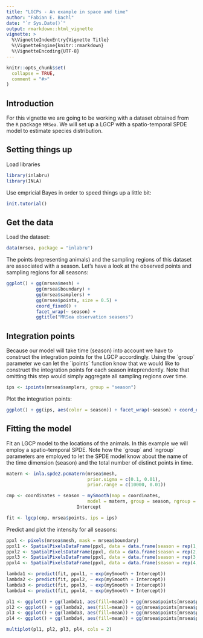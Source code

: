 ```yaml
---
title: "LGCPs - An example in space and time"
author: "Fabian E. Bachl"
date: "`r Sys.Date()`"
output: rmarkdown::html_vignette
vignette: >
  %\VignetteIndexEntry{Vignette Title}
  %\VignetteEngine{knitr::rmarkdown}
  %\VignetteEncoding{UTF-8}
---
```


```r
knitr::opts_chunk$set(
  collapse = TRUE,
  comment = "#>"
)
```

Introduction
----------------
For this vignette we are going to be working with a dataset obtained from 
the `R` package `MRSea`. We will set up a LGCP with a spatio-temporal SPDE model to estimate species distribution.


Setting things up
----------------

Load libraries
```r
library(inlabru)
library(INLA)
```

Use empricial Bayes in order to speed things up a little bit:
```r
init.tutorial()
```


Get the data
-----------------------------------
Load the dataset:

```r
data(mrsea, package = "inlabru")
```

The points (representing animals) and the sampling regions of this dataset are associated with a season. Let's have a look at the observed points and sampling regions for all seasons:

```r
ggplot() + gg(mrsea$mesh) +
           gg(mrsea$boundary) + 
           gg(mrsea$samplers) +
           gg(mrsea$points, size = 0.5) + 
           coord_fixed() + 
           facet_wrap(~ season) +
           ggtitle("MRSea observation seasons")
```

Integration points
-----------------------------------

Because our model will take time (season) into account we have to construct the integration points for the LGCP accordingly. Using the ´group´ parameter we can let the ´ipoints´ function know that we would like to construct the integration points for each season inteprendently. Note that omitting this step would simply aggregate all sampling regions over time.

```r
ips <- ipoints(mrsea$samplers, group = "season")
```
Plot the integration points:
```r
ggplot() + gg(ips, aes(color = season)) + facet_wrap(~season) + coord_equal()
```

Fitting the model
-----------------------------------

Fit an LGCP model to the locations of the animals. In this example we will employ a spatio-temporal SPDE. Note how the ´group´ and ´ngroup´ parameters are employed to let the SPDE model know about the name of the time dimension (season) and the total number of distinct points in time. 

```r
matern <- inla.spde2.pcmatern(mrsea$mesh, 
                              prior.sigma = c(0.1, 0.01), 
                              prior.range = c(10000, 0.01))

cmp <- coordinates + season ~ mySmooth(map = coordinates,
                              model = matern, group = season, ngroup = 4) +
                          Intercept

fit <- lgcp(cmp, mrsea$points, ips = ips)
```

Predict and plot the intensity for all seasons:

```r
ppxl <- pixels(mrsea$mesh, mask = mrsea$boundary)
ppxl1 <- SpatialPixelsDataFrame(ppxl, data = data.frame(season = rep(1, nrow(data.frame(ppxl)))))
ppxl2 <- SpatialPixelsDataFrame(ppxl, data = data.frame(season = rep(2, nrow(data.frame(ppxl)))))
ppxl3 <- SpatialPixelsDataFrame(ppxl, data = data.frame(season = rep(3, nrow(data.frame(ppxl)))))
ppxl4 <- SpatialPixelsDataFrame(ppxl, data = data.frame(season = rep(4, nrow(data.frame(ppxl)))))

lambda1 <- predict(fit, ppxl1, ~ exp(mySmooth + Intercept))
lambda2 <- predict(fit, ppxl2, ~ exp(mySmooth + Intercept))
lambda3 <- predict(fit, ppxl3, ~ exp(mySmooth + Intercept))
lambda4 <- predict(fit, ppxl4, ~ exp(mySmooth + Intercept))

pl1 <- ggplot() + gg(lambda1, aes(fill=mean)) + gg(mrsea$points[mrsea$points$season == 1,], size = 0.3) + coord_equal()
pl2 <- ggplot() + gg(lambda2, aes(fill=mean)) + gg(mrsea$points[mrsea$points$season == 2,], size = 0.3) + coord_equal()
pl3 <- ggplot() + gg(lambda3, aes(fill=mean)) + gg(mrsea$points[mrsea$points$season == 3,], size = 0.3) + coord_equal()
pl4 <- ggplot() + gg(lambda4, aes(fill=mean)) + gg(mrsea$points[mrsea$points$season == 4,], size = 0.3) + coord_equal()

multiplot(pl1, pl2, pl3, pl4, cols = 2)
```
